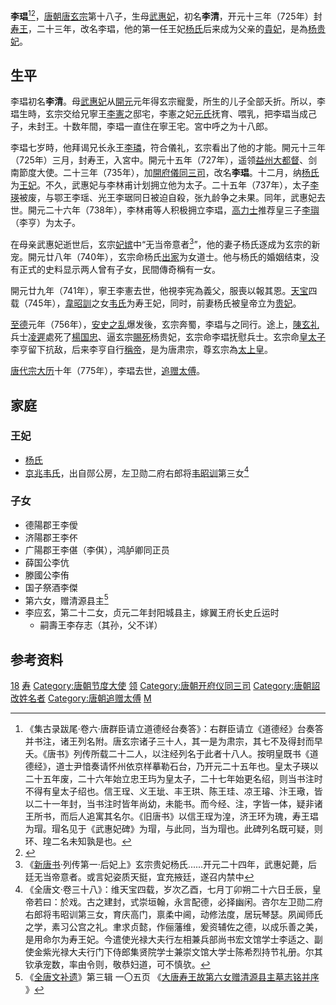 {{東亞男性歷史人物
|名稱 =李琩
|身份 =唐玄宗十八子
|國家 =
|時代 =
|主君 =
|屆數 =
|最高職務 =
|前任 = 
|繼任 = 
|圖片名稱 =
|圖片大小 =
|圖片說明 =
|氏 =
|姓 =
|穆坤= <!--清代八旗满洲人物专用-->
|名 =
|姓名 =
|羅馬拼音 =
|假名 = <!--日本、琉球人用-->
|諺文 = <!--朝鮮、韓國人用-->
|字 =
|號=
|名乘 = <!--琉球士族用-->
|職官 =
|勛官 =
|散階 =
|軍號 =
|位階 =
|比秩 =
|功臣號 =
|封爵 =[[壽王|壽王]]
|封號 =
|御稱號 = <!--日本皇族之稱號-->
|宮號1 = <!--日本皇族之宮號-->
|宮號2 = <!--朝鮮王族之宮號-->
|封地 =
|神號 =
|尊號 =
|族裔 = 
|信仰 = <!--指的是宗教信仰-->
|旗籍 = <!--清代八旗人物专用-->
|氏族 =
|籍貫 =
|本貫 = <!--朝鮮人用-->
|世居地= <!--清代八旗人物专用-->
|世居地/穆坤= <!--专门用于清代八旗满洲人物世居地和穆坤相同时-->
|祖籍 =
|本籍 =
|出身地 =
|府邸 =
|世系 = 
|初名 =
|乳名 = <!--日本、朝鮮、琉球以外人物用-->
|幼名 = <!--日本人用-->
|兒名 = <!--朝鮮人用-->
|童名 = <!--琉球人用-->
|小字 =
|別名 =
|法號 =
|院號 =
|其他名號 =
|出生日期 =720年（開元八年）
|出生地點 =
|婚年 =
|逝世日期 =775年（大曆十年）
|逝世地點 =
|在位年代 =
|廟號 =
|諡號 =
|墓葬 =
|祠廟 =
|父親 =[[李隆基|李隆基]]
|嫡母 =
|母親 =[[武惠妃|武惠妃]]
|繼父=
|繼母=
|養父=
|養母=
|猶父= <!--日本人用-->
|烏帽子親= <!--日本人、琉球人用-->
|元配 =
|正室 =
|妻 =[[杨玉环|杨玉环]]<br>韦妃
|繼室 =
|平妻 =
|側室 =
|元配之父 =
|元配之嫡母 =
|元配之母 =
|正室之父 =
|正室之嫡母 =
|正室之母 =
|妻之父 =
|妻之嫡母 =
|妻之母 =
|繼室之父 =
|繼室之嫡母 =
|繼室之母 =
|平妻之父 =
|平妻之嫡母 =
|平妻之母 =
|兄弟 =
|姊妹 =
|嫡兄弟 =
|嫡姊妹 =
|庶兄弟 =
|庶姊妹 =
|同胞兄弟 =[[李一|李一]]、[[李敏|李敏]]、[[李琦|李琦]]
|同胞姊妹 =[[上仙公主|上仙公主]]、[[太华公主|太华公主]]、[[咸宜公主|咸宜公主]]
|異母兄弟 =
|異母姊妹 =
|異父兄弟 =
|異父姊妹 =
|繼兄弟 =
|繼姊妹 =
|子 =济阳郡王[[李怀|李怀]]<br>广阳郡王[[李偡|李偡]]
|女 =[[清源县主|清源县主]]<br>[[阳城县主|阳城县主]]
|嫡子 =
|嫡女 =
|庶子 =
|庶女 =
|養子 =
|養女 =
|猶子 = <!--日本人用-->
|婿養子 = <!--日本人用-->
|烏帽子子 = <!--日本人用-->
|繼子 =
|繼女 =
|其他親屬 =
|出身 = <!---此处指科举出身--->
|功名 = 
|經歷 = 
|著作 =
|注釋 =
|實錄ID = <!--指http://sillok.history.go.kr/中的個人頁，只需填入ID，如「http://sillok.history.go.kr/manInfo/popManDetail.do?manId=M_0001900」中的「M_0001900」-->
}}
'''李琩'''<ref>《集古录跋尾·卷六·唐群臣请立道德经台奏答》：右群臣请立《道德经》台奏答并书注，诸王列名附。唐玄宗诸子三十人，其一是为肃宗，其七不及得封而早夭。《唐书》列传所载二十二人，以注经列名于此者十八人。按明皇既书《道德经》，道士尹愔奏请怀州依京样摹勒石台，乃开元二十五年也。皇太子瑛以二十五年废，二十六年始立忠王玙为皇太子，二十七年始更名绍，则当书注时不得有皇太子绍也。信王珵、义王玼、丰王珙、陈王珪、凉王璿、汴王璥，皆以二十一年封，当书注时皆年尚幼，未能书。而今经、注，字皆一体，疑非诸王所书，而后人追寓其名尔。《旧唐书》以信王珵为湟，济王环为瑰，寿王琩为瑁。瑁名见于《武惠妃碑》为瑁，与此同，当为瑁也。此碑列名既可疑，则环、瑝二名未知孰是也。</ref><ref>{{cite web|author=仇鹿鸣|title=校勘家与段子手：《旧唐书》与两《五代史》修订花絮|url=https://www.thepaper.cn/newsDetail_forward_2195376|publisher=澎湃新闻|date=2018-06-15 09:56|accessdate=2018-06-15 09:56|archive-date=2020-08-14|archive-url=https://web.archive.org/web/20200814024528/http://www.thepaper.cn/newsDetail_forward_2195376|dead-url=no}}</ref>{{BD|720年||775年|catIdx=L}}，[[唐朝|唐朝]][[唐玄宗|唐玄宗]]第十八子，生母[[貞順皇后_(唐朝)|武惠妃]]，初名'''李清'''，开元十三年（725年）封[[寿王|寿王]]，二十三年，改名李琩，他的第一任王妃[[杨贵妃|杨氏]]后来成为父亲的[[貴妃|貴妃]]，是為[[杨贵妃|杨贵妃]]。

== 生平 ==
李琩初名'''李清'''。母[[貞順皇后_(唐朝)|武惠妃]]从[[開元|開元]]元年得玄宗寵愛，所生的儿子全部夭折。所以，李琩生時，玄宗交给兄寧王[[李憲_(寧王)|李憲]]之邸宅，李憲之妃[[恭皇后_(唐朝)|元氏]]抚育、喂乳，把李琩当成己子，未封王。十数年間，李琩一直住在寧王宅。宮中呼之为十八郎。

李琩七岁時，他拜谒兄长永王[[李璘|李璘]]，符合儀礼，玄宗看出了他的才能。開元十三年（725年）三月，封寿王，入宮中。開元十五年（727年），遥领[[益州|益州]][[大都督|大都督]]、剑南節度大使。二十三年（735年），加[[開府儀同三司|開府儀同三司]]，改名'''李琩'''。十二月，纳[[杨贵妃|杨氏]]为[[王妃|王妃]]。不久，武惠妃与李林甫计划拥立他为太子。二十五年（737年），太子[[李瑛_(唐朝)|李瑛]]被废，与鄂王李瑶、光王李琚同日被迫自殺，张九龄争之未果。同年，武惠妃去世。開元二十六年（738年），李林甫等人积极拥立李琩，[[高力士|高力士]]推荐皇三子[[唐肃宗|李璵]]（李亨）为太子。

在母亲武惠妃逝世后，玄宗[[妃嫔|妃嫔]]中“无当帝意者<ref>《[[新唐书|新唐书]]·列传第一·后妃上》玄宗贵妃杨氏......开元二十四年，武惠妃薨，后廷无当帝意者。或言妃姿质天挺，宜充掖廷，遂召内禁中</ref>”，他的妻子杨氏逐成为玄宗的新宠。開元廿八年（740年），玄宗命杨氏[[出家|出家]]为女道士。他与杨氏的婚姻结束，没有正式的史料显示两人曾有子女，民間傳奇稱有一女。

開元廿九年（741年），寧王李憲去世，他視李宪為義父，服喪以報其恩。[[天宝_(唐朝)|天宝]]四载（745年），[[韋昭訓|韋昭訓]]之女[[韦妃_(李琩)|韦氏]]为寿王妃，同时，前妻杨氏被皇帝立为[[贵妃|贵妃]]。

[[至德_(唐朝)|至德]]元年（756年），[[安史之乱|安史之乱]]爆发後，玄宗奔蜀，李琩与之同行。途上，[[陳玄礼|陳玄礼]]兵士[[凌遲|凌遲]]處死了[[楊国忠|楊国忠]]、逼玄宗[[賜死|賜死]]杨贵妃，玄宗命李琩抚慰兵士。玄宗命[[储君|皇太子]]李亨留下抗敌，后来李亨自行[[稱帝|稱帝]]，是为唐肃宗，尊玄宗為[[太上皇|太上皇]]。

[[唐代宗|唐代宗]][[大曆|大历]]十年（775年），李琩去世，[[追赠|追赠]][[太傅|太傅]]。

== 家庭 ==
===王妃===
*[[杨贵妃|杨氏]]
*[[京兆韦氏|京兆韦氏]]，出自郧公房，左卫勋二府右郎将[[韦昭训|韦昭训]]第三女<ref>《全唐文·卷三十八》：维天宝四载，岁次乙酉，七月丁卯朔二十六日壬辰，皇帝若曰：於戏。古之建封，式崇垣翰，永言配德，必择幽闲。咨尔左卫勋二府右郎将韦昭训第三女，育庆高门，禀柔中阃，动修法度，居玩琴瑟。夙闻师氏之学，素习公宫之礼。聿求贞懿，作俪藩维，爰资辅佐之德，以成乐善之美，是用命尔为寿王妃。今遣使光禄大夫行左相兼兵部尚书宏文馆学士李适之、副使金紫光禄大夫行门下侍郎集贤院学士兼崇文馆大学士陈希烈持节礼册。尔其钦承宠数，率由令则，敬恭妇道，可不慎欤。</ref>

===子女===
*德陽郡王李僾
*济陽郡王李伓
*广陽郡王李偡（李倛），鸿胪卿同正员
*薛国公李伉
*滕國公李侑
*国子祭酒李傑
*第六女，赠清源县主<ref>《[[全唐文补遗|全唐文补遗]]》第三辑 一〇五页 《[http://book.zxx.chaoxing.com/ebook/detail_10501959.html 大唐寿王故第六女赠清源县主墓志铭并序] {{Wayback|url=http://book.zxx.chaoxing.com/ebook/detail_10501959.html |date=20130929051640 }}》</ref>
*李应玄，第二十二女，贞元二年封阳城县主，嫁翼王府长史丘运时
**嗣壽王李存志（其孙，父不详）

== 参考资料 ==
{{Reflist}}
{{唐玄宗皇室}}
{{DEFAULTSORT:L}}
[[Category:唐玄宗皇子|18]]
[[Category:唐朝宗室国王|寿]]
[[Category:唐朝节度大使|Category:唐朝节度大使]] 
[[Category:唐朝大都督|领]]
[[Category:唐朝开府仪同三司|Category:唐朝开府仪同三司]]
[[Category:唐朝詔改姓名者|Category:唐朝詔改姓名者]]
[[Category:唐朝追赠太傅|Category:唐朝追赠太傅]] 
[[Category:李姓|M]]
